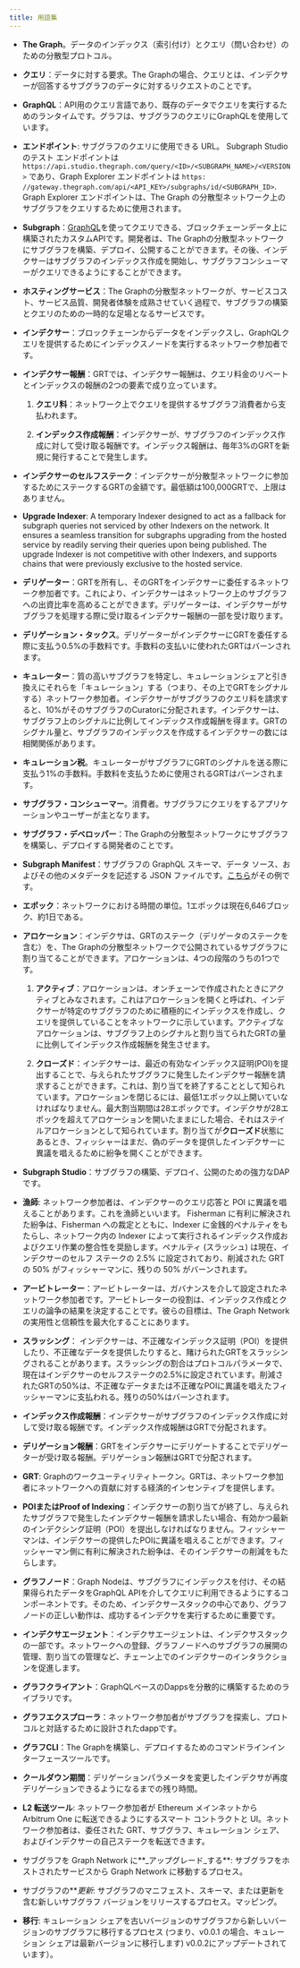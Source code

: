 ```yaml
---
title: 用語集
---
```


- **The Graph**。データのインデックス（索引付け）とクエリ（問い合わせ）のための分散型プロトコル。

- **クエリ**：データに対する要求。The Graphの場合、クエリとは、インデクサーが回答するサブグラフのデータに対するリクエストのことです。

- **GraphQL**：API用のクエリ言語であり、既存のデータでクエリを実行するためのランタイムです。グラフは、サブグラフのクエリにGraphQLを使用しています。

- **エンドポイント**: サブグラフのクエリに使用できる URL。 Subgraph Studio のテスト エンドポイントは `https://api.studio.thegraph.com/query/<ID>/<SUBGRAPH_NAME>/<VERSION>` であり、Graph Explorer エンドポイントは `https: //gateway.thegraph.com/api/<API_KEY>/subgraphs/id/<SUBGRAPH_ID>`. Graph Explorer エンドポイントは、The Graph の分散型ネットワーク上のサブグラフをクエリするために使用されます。

- **Subgraph**：[GraphQL](https://graphql.org/)を使ってクエリできる、ブロックチェーンデータ上に構築されたカスタムAPIです。開発者は、The Graphの分散型ネットワークにサブグラフを構築、デプロイ、公開することができます。その後、インデクサーはサブグラフのインデックス作成を開始し、サブグラフコンシューマーがクエリできるようにすることができます。

- **ホスティングサービス**：The Graphの分散型ネットワークが、サービスコスト、サービス品質、開発者体験を成熟させていく過程で、サブグラフの構築とクエリのための一時的な足場となるサービスです。

- **インデクサー**：ブロックチェーンからデータをインデックスし、GraphQLクエリを提供するためにインデックスノードを実行するネットワーク参加者です。

- **インデクサー報酬**：GRTでは、インデクサー報酬は、クエリ料金のリベートとインデックスの報酬の2つの要素で成り立っています。

  1. **クエリ料**：ネットワーク上でクエリを提供するサブグラフ消費者から支払われます。

  2. **インデックス作成報酬**：インデクサーが、サブグラフのインデックス作成に対して受け取る報酬です。インデックス報酬は、毎年3%のGRTを新規に発行することで発生します。

- **インデクサーのセルフステーク**：インデクサーが分散型ネットワークに参加するためにステークするGRTの金額です。最低額は100,000GRTで、上限はありません。

- **Upgrade Indexer**: A temporary Indexer designed to act as a fallback for subgraph queries not serviced by other Indexers on the network. It ensures a seamless transition for subgraphs upgrading from the hosted service by readily serving their queries upon being published. The upgrade Indexer is not competitive with other Indexers, and supports chains that were previously exclusive to the hosted service.

- **デリゲーター**：GRTを所有し、そのGRTをインデクサーに委任するネットワーク参加者です。これにより、インデクサーはネットワーク上のサブグラフへの出資比率を高めることができます。デリゲーターは、インデクサーがサブグラフを処理する際に受け取るインデクサー報酬の一部を受け取ります。

- **デリゲーション・タックス**。デリゲーターがインデクサーにGRTを委任する際に支払う0.5%の手数料です。手数料の支払いに使われたGRTはバーンされます。

- **キュレーター**：質の高いサブグラフを特定し、キュレーションシェアと引き換えにそれらを「キュレーション」する（つまり、その上でGRTをシグナルする）ネットワーク参加者。インデクサーがサブグラフのクエリ料を請求すると、10%がそのサブグラフのCuratorに分配されます。インデクサーは、サブグラフ上のシグナルに比例してインデックス作成報酬を得ます。GRTのシグナル量と、サブグラフのインデックスを作成するインデクサーの数には相関関係があります。

- **キュレーション税**。キュレーターがサブグラフにGRTのシグナルを送る際に支払う1%の手数料。手数料を支払うために使用されるGRTはバーンされます。

- **サブグラフ・コンシューマー**。消費者。サブグラフにクエリをするアプリケーションやユーザーが主となります。

- **サブグラフ・デベロッパー**：The Graphの分散型ネットワークにサブグラフを構築し、デプロイする開発者のことです。

- **Subgraph Manifest**：サブグラフの GraphQL スキーマ、データ ソース、およびその他のメタデータを記述する JSON ファイルです。[こちら](https://ipfs.io/ipfs/QmVQdzeGdPUiLiACeqXRpKAYpyj8Z1yfWLMUq7A7WundUf)がその例です。

- **エポック**：ネットワークにおける時間の単位。1エポックは現在6,646ブロック、約1日である。

- **アロケーション**：インデクサは、GRTのステーク（デリゲータのステークを含む）を、The Graphの分散型ネットワークで公開されているサブグラフに割り当てることができます。アロケーションは、4つの段階のうちの1つです。

  1. **アクティブ**：アロケーションは、オンチェーンで作成されたときにアクティブとみなされます。これはアロケーションを開くと呼ばれ、インデクサーが特定のサブグラフのために積極的にインデックスを作成し、クエリを提供していることをネットワークに示しています。アクティブなアロケーションは、サブグラフ上のシグナルと割り当てられたGRTの量に比例してインデックス作成報酬を発生させます。

  2. **クローズド**：インデクサーは、最近の有効なインデックス証明(POI)を提出することで、与えられたサブグラフに発生したインデクサー報酬を請求することができます。これは、割り当てを終了することとして知られています。アロケーションを閉じるには、最低1エポック以上開いていなければなりません。最大割当期間は28エポックです。インデクサが28エポックを超えてアロケーションを開いたままにした場合、それはステイルアロケーションとして知られています。割り当てが**クローズド**状態にあるとき、フィッシャーはまだ、偽のデータを提供したインデクサーに異議を唱えるために紛争を開くことができます。

- **Subgraph Studio**：サブグラフの構築、デプロイ、公開のための強力なDAPです。

- **漁師**: ネットワーク参加者は、インデクサーのクエリ応答と POI に異議を唱えることがあります。これを漁師といいます。 Fisherman に有利に解決された紛争は、Fisherman への裁定とともに、Indexer に金銭的ペナルティをもたらし、ネットワーク内の Indexer によって実行されるインデックス作成およびクエリ作業の整合性を奨励します。ペナルティ (スラッシュ) は現在、インデクサーのセルフ ステークの 2.5% に設定されており、削減された GRT の 50% がフィッシャーマンに、残りの 50% がバーンされます。

- **アービトレーター**：アービトレーターは、ガバナンスを介して設定されたネットワーク参加者です。アービトレーターの役割は、インデックス作成とクエリの論争の結果を決定することです。彼らの目標は、The Graph Networkの実用性と信頼性を最大化することにあります。

- **スラッシング**： インデクサーは、不正確なインデックス証明（POI）を提供したり、不正確なデータを提供したりすると、賭けられたGRTをスラッシングされることがあります。スラッシングの割合はプロトコルパラメータで、現在はインデクサーのセルフステークの2.5%に設定されています。削減されたGRTの50%は、不正確なデータまたは不正確なPOIに異議を唱えたフィッシャーマンに支払われる。残りの50%はバーンされます。

- **インデックス作成報酬**：インデクサーがサブグラフのインデックス作成に対して受け取る報酬です。インデックス作成報酬はGRTで分配されます。

- **デリゲーション報酬**：GRTをインデクサーにデリゲートすることでデリゲーターが受け取る報酬。デリゲーション報酬はGRTで分配されます。

- **GRT**: Graphのワークユーティリティトークン。GRTは、ネットワーク参加者にネットワークへの貢献に対する経済的インセンティブを提供します。

- **POIまたはProof of Indexing**：インデクサーの割り当てが終了し、与えられたサブグラフで発生したインデクサー報酬を請求したい場合、有効かつ最新のインデクシング証明（POI）を提出しなければなりません。フィッシャーマンは、インデクサーの提供したPOIに異議を唱えることができます。フィッシャーマン側に有利に解決された紛争は、そのインデクサーの削減をもたらします。

- **グラフノード**：Graph Nodeは、サブグラフにインデックスを付け、その結果得られたデータをGraphQL APIを介してクエリに利用できるようにするコンポーネントです。そのため、インデクサースタックの中心であり、グラフノードの正しい動作は、成功するインデクサを実行するために重要です。

- **インデクサエージェント**：インデクサエージェントは、インデクサスタックの一部です。ネットワークへの登録、グラフノードへのサブグラフの展開の管理、割り当ての管理など、チェーン上でのインデクサーのインタラクションを促進します。

- **グラフクライアント**：GraphQLベースのDappsを分散的に構築するためのライブラリです。

- **グラフエクスプローラ**：ネットワーク参加者がサブグラフを探索し、プロトコルと対話するために設計されたdappです。

- **グラフCLI**：The Graphを構築し、デプロイするためのコマンドラインインターフェースツールです。

- **クールダウン期間**：デリゲーションパラメータを変更したインデクサが再度デリゲーションできるようになるまでの残り時間。

- **L2 転送ツール**: ネットワーク参加者が Ethereum メインネットから Arbitrum One に転送できるようにするスマート コントラクトと UI。ネットワーク参加者は、委任された GRT、サブグラフ、キュレーション シェア、およびインデクサーの自己ステークを転送できます。

- サブグラフを Graph Network に**_アップグレード_する**: サブグラフをホストされたサービスから Graph Network に移動するプロセス。

- サブグラフ</strong>の**_更新_: サブグラフのマニフェスト、スキーマ、または更新を含む新しいサブグラフ バージョンをリリースするプロセス。マッピング。</p></li>

- **移行**: キュレーション シェアを古いバージョンのサブグラフから新しいバージョンのサブグラフに移行するプロセス (つまり、v0.0.1 の場合、キュレーション シェアは最新バージョンに移行します) v0.0.2にアップデートされています）。</ul>
